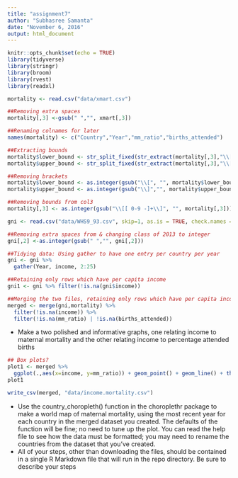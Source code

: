 ```yaml
---
title: "assignment7"
author: "Subhasree Samanta"
date: "November 6, 2016"
output: html_document
---
```


```r
knitr::opts_chunk$set(echo = TRUE)
library(tidyverse)
library(stringr)
library(broom)
library(rvest)
library(readxl)

```

    
    
```r
mortality <- read.csv("data/xmart.csv")

##Removing extra spaces
mortality[,3] <-gsub(" ","", xmart[,3]) 

##Renaming colnames for later
names(mortality) <- c("Country","Year","mm_ratio","births_attended")

##Extracting bounds
mortality$lower_bound <- str_split_fixed(str_extract(mortality[,3],"\\[[ 0-9 -]+\\]"), "-", 2)[,1]
mortality$upper_bound <- str_split_fixed(str_extract(mortality[,3],"\\[[ 0-9 -]+\\]"), "-", 2)[,2]

##Removing brackets
mortality$lower_bound <- as.integer(gsub("\\[", "", mortality$lower_bound))
mortality$upper_bound <- as.integer(gsub("\\]","", mortality$upper_bound))

##Removing bounds from col3
mortality[,3] <- as.integer(gsub("\\[[ 0-9 -]+\\]", "", mortality[,3]))
```

```r
gni <- read.csv("data/WHS9_93.csv", skip=1, as.is = TRUE, check.names = FALSE)

##Removing extra spaces from & changing class of 2013 to integer
gni[,2] <-as.integer(gsub(" ","", gni[,2]))

##Tidying data: Using gather to have one entry per country per year
gni <- gni %>%
  gather(Year, income, 2:25)
```

```r

##Retaining only rows which have per capita income
gni1 <- gni %>% filter(!is.na(gni$income))

##Merging the two files, retaining only rows which have per capita income & maternal mortality or attended births
merged <- merge(gni,mortality) %>%
  filter(!is.na(income)) %>%
  filter(!is.na(mm_ratio) | !is.na(births_attended))

```

- Make a two polished  and informative graphs, one relating income to maternal mortality and the other relating income to percentage attended births
```r
## Box plots?
plot1 <- merged %>%
  ggplot(.,aes(x=income, y=mm_ratio)) + geom_point() + geom_line() + theme_minimal() + scale_color_ptol() + labs(title ="Title", y="y", x="x", color = "color")
plot1


```


```r
write_csv(merged, "data/income.mortality.csv")

```
- Use the country_choropleth() function in the choroplethr package to make a world map of maternal mortality, using the most recent year for each country in the merged dataset you created. The defaults of the function will be fine; no need to tune up the plot. You can read the help file to see how the data must be formatted; you may need to rename the countries from the dataset that you've created.
- All of your steps, other than downloading the files, should be contained in a single R Markdown file that will run in the repo directory. Be sure to describe your steps

```r

```
